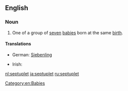 ==English==

===Noun===
{{en-noun}}

# One of a group of [[seven]] [[baby|babies]] born at the same [[birth]].

====Translations====
{{trans-top|one of seven babies born at the same time}}
* German: [[Siebenling]] {{m}}
{{trans-mid}}
* Irish: {{t|ga|seachtrín|m}}
{{trans-bottom}}

[[Category:en:Babies]]

[[nl:septuplet]]
[[ja:septuplet]]
[[ru:septuplet]]